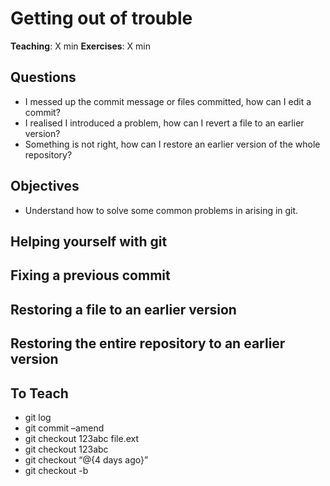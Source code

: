 # Getting out of trouble

**Teaching**: X min
**Exercises**: X min

## Questions
* I messed up the commit message or files committed, how can I edit a commit?
* I realised I introduced a problem, how can I revert a file to an earlier version?
* Something is not right, how can I restore an earlier version of the whole repository?

## Objectives
* Understand how to solve some common problems in arising in git.

## Helping yourself with git

## Fixing a previous commit

## Restoring a file to an earlier version

## Restoring the entire repository to an earlier version



## To Teach
* git log
* git commit --amend
* git checkout 123abc file.ext
* git checkout 123abc
* git checkout "@{4 days ago}"
* git checkout -b

